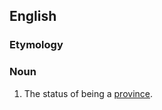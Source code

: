 ==English==

===Etymology===
{{suffix|en|province|hood}}

===Noun===
{{en-noun|-}}

# {{lb|en|Canada}} The status of being a [[province]].